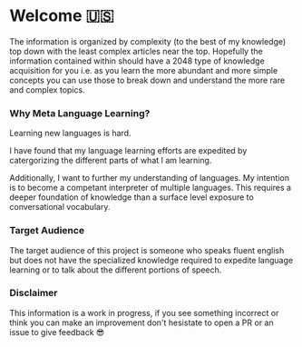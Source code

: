 # Welcome 🇺🇸

The information is organized by complexity (to the best of my knowledge) top down with the least complex articles near the top. Hopefully the information contained within should have a 2048 type of knowledge acquisition for you i.e. as you learn the more abundant and more simple concepts you can use those to break down and understand the more rare and complex topics.

### Why Meta Language Learning?

Learning new languages is hard.

I have found that my language learning efforts are expedited by catergorizing the different parts of what I am learning.

Additionally, I want to further my understanding of languages. My intention is to become a competant interpreter of multiple languages. This requires a deeper foundation of knowledge than a surface level exposure to conversational vocabulary.

### Target Audience

The target audience of this project is someone who speaks fluent english but does not have the specialized knowledge required to expedite language learning or to talk about the different portions of speech.

### Disclaimer

This information is a work in progress, if you see something incorrect or think you can make an improvement don't hesistate to open a PR or an issue to give feedback 😎
